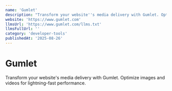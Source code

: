 ```yaml
---
name: 'Gumlet'
description: "Transform your website''s media delivery with Gumlet. Optimize images and videos for lightning-fast performance."
website: 'https://www.gumlet.com'
llmsUrl: 'https://www.gumlet.com/llms.txt'
llmsFullUrl: ''
category: 'developer-tools'
publishedAt: '2025-08-26'
---
```


# Gumlet

Transform your website's media delivery with Gumlet. Optimize images and videos for lightning-fast performance.
